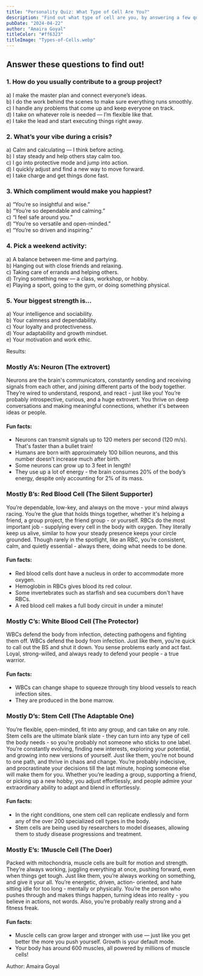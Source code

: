 ```yaml
---
title: "Personality Quiz: What Type of Cell Are You?"
description: "Find out what type of cell are you, by answering a few quick questions! Are you a Neuron, Red Blood Cell, White Blood Cell, Stem Cell, or Muscle Cell? Each cell type has its own unique characteristics and functions in the body. Let's see which one matches your personality!"
pubDate: "2024-04-22"
author: "Amaira Goyal"
titleColor: "#ff6323"
titleImage: "Types-of-Cells.webp"
---
```


<div class="w-3/4 m-auto mt-12">

## Answer these questions to find out\!  

### 1\. How do you usually contribute to a group project?  
a) I make the master plan and connect everyone’s ideas.   
b) I do the work behind the scenes to make sure everything runs smoothly.  
c) I handle any problems that come up and keep everyone on track.  
d) I take on whatever role is needed — I’m flexible like that.  
e) I take the lead and start executing things right away. 

### 2\. What’s your vibe during a crisis?  
a) Calm and calculating — I think before acting.   
b) I stay steady and help others stay calm too.   
c) I go into protective mode and jump into action.   
d) I quickly adjust and find a new way to move forward.   
e) I take charge and get things done fast. 

### 3\. Which compliment would make you happiest?  
a) “You’re so insightful and wise.”   
b) “You’re so dependable and calming.”   
c) “I feel safe around you.”   
d) “You’re so versatile and open-minded.”   
e) “You’re so driven and inspiring.” 

### 4\. Pick a weekend activity:  
a) A balance between me-time and partying.   
b) Hanging out with close friends and relaxing.   
c) Taking care of errands and helping others.   
d) Trying something new — a class, workshop, or hobby.   
e) Playing a sport, going to the gym, or doing something physical. 

### 5\. Your biggest strength is…  
a) Your intelligence and sociability.   
b) Your calmness and dependability.   
c) Your loyalty and protectiveness.   
d) Your adaptability and growth mindset.   
e) Your motivation and work ethic. 

Results:

### Mostly A’s:  Neuron (The extrovert)

Neurons are the brain's communicators, constantly sending and receiving signals from each other, and joining different parts of the body together. They’re wired to understand, respond, and react \- just like you\! You’re probably introspective, curious, and a huge extrovert. You thrive on deep conversations and making meaningful connections, whether it's between ideas or people. 

#### Fun facts:

* Neurons can transmit signals up to 120 meters per second (120 m/s). That's faster than a bullet train\!  
* Humans are born with approximately 100 billion neurons, and this number doesn’t increase much after birth.   
* Some neurons can grow up to 3 feet in length\!  
* They use up a lot of energy \- the brain consumes 20% of the body’s energy, despite only accounting for 2% of its mass. 

### Mostly B’s: Red Blood Cell (The Silent Supporter)

You’re dependable, low-key, and always on the move \- your mind always racing. You’re the glue that holds things together, whether it's helping a friend, a group project, the friend group \- or yourself. RBCs do the most important job \- supplying every cell in the body with oxygen. They literally keep us alive, similar to how your steady presence keeps your circle grounded. Though rarely in the spotlight, like an RBC, you’re consistent, calm, and quietly essential \- always there, doing what needs to be done. 

#### Fun facts:

* Red blood cells dont have a nucleus in order to accommodate more oxygen.  
* Hemoglobin in RBCs gives blood its red colour.   
* Some invertebrates such as starfish and sea cucumbers don't have RBCs.  
*  A red blood cell makes a full body circuit in under a minute\!

### Mostly C’s: White Blood Cell (The Protector)

WBCs defend the body from infection, detecting pathogens and fighting them off. WBCs defend the body from infection. Just like them, you’re quick to call out the BS and shut it down. You sense problems early and act fast. Loyal, strong-willed, and always ready to defend your people \- a true warrior. 

#### Fun facts:

* WBCs can change shape to squeeze through tiny blood vessels to reach infection sites.  
* They are produced in the bone marrow.

### Mostly D’s: Stem Cell (The Adaptable One)

You’re flexible, open-minded, fit into any group, and can take on any role. Stem cells are the ultimate blank slate \- they can turn into any type of cell the body needs \- so you’re probably not someone who sticks to one label. You’re constantly evolving, finding new interests, exploring your potential, and growing into new versions of yourself. Just like them, you’re not bound to one path, and thrive in chaos and change. You’re probably indecisive, and procrastinate your decisions till the last minute, hoping someone else will make them for you. Whether you’re leading a group, supporting a friend, or picking up a new hobby, you adjust effortlessly, and people admire your extraordinary ability to adapt and blend in effortlessly. 

#### Fun facts:

* In the right conditions, one stem cell can replicate endlessly and form any of the over 200 specialized cell types in the body.   
* Stem cells are being used by researchers to model diseases, allowing them to study disease progressions and treatment. 

### Mostly E’s: 1Muscle Cell (The Doer)

Packed with mitochondria, muscle cells are built for motion and strength. They’re always working, juggling everything at once, pushing forward, even when things get tough. Just like them, you’re always working on something, and give it your all. You’re energetic, driven, action- oriented, and hate sitting idle for too long \- mentally or physically. You’re the person who pushes through and makes things happen, turning ideas into reality \- you believe in actions, not words. Also, you’re probably really strong and a fitness freak.

#### Fun facts:

*  Muscle cells can grow larger and stronger with use — just like you get better the more you push yourself. Growth is your default mode.  
*  Your body has around 600 muscles, all powered by millions of muscle cells\!

Author: Amaira Goyal
</div>